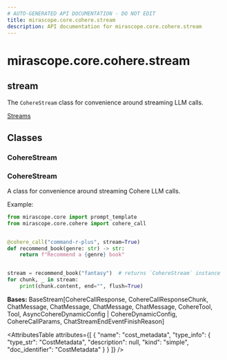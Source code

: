 ```yaml
---
# AUTO-GENERATED API DOCUMENTATION - DO NOT EDIT
title: mirascope.core.cohere.stream
description: API documentation for mirascope.core.cohere.stream
---
```


# mirascope.core.cohere.stream

## <ApiType type="Module" module="mirascope.core.cohere.stream" path="core/cohere/stream" symbolName="stream" /> stream

The `CohereStream` class for convenience around streaming LLM calls.

<Info title="Usage">

[Streams](/docs/mirascope/learn/streams)

</Info>

## Classes

### CohereStream

### <ApiType type="Class" module="mirascope.core.cohere.stream" path="core/cohere/stream" symbolName="CohereStream" /> CohereStream

A class for convenience around streaming Cohere LLM calls.

Example:

```python
from mirascope.core import prompt_template
from mirascope.core.cohere import cohere_call


@cohere_call("command-r-plus", stream=True)
def recommend_book(genre: str) -> str:
    return f"Recommend a {genre} book"


stream = recommend_book("fantasy")  # returns `CohereStream` instance
for chunk, _ in stream:
    print(chunk.content, end="", flush=True)
```

**Bases:** BaseStream[CohereCallResponse, CohereCallResponseChunk, ChatMessage, ChatMessage, ChatMessage, ChatMessage, CohereTool, Tool, AsyncCohereDynamicConfig | CohereDynamicConfig, CohereCallParams, ChatStreamEndEventFinishReason]

<AttributesTable
  attributes={[
  {
    "name": "cost_metadata",
    "type_info": {
      "type_str": "CostMetadata",
      "description": null,
      "kind": "simple",
      "doc_identifier": "CostMetadata"
    }
  }
]}
/>



